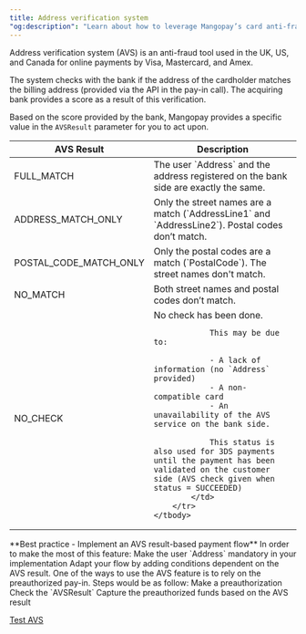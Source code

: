 ```yaml
---
title: Address verification system
"og:description": "Learn about how to leverage Mangopay’s card anti-fraud features, including unique card fingerprints and an address verification system for enhanced security in only payments."
---
```



Address verification system (AVS) is an anti-fraud tool used in the UK, US, and Canada for online payments by Visa, Mastercard, and Amex.

The system checks with the <Acquirer content="acquiring" /> bank if the address of the cardholder matches the billing address (provided via the API in the pay-in call). The acquiring bank provides a score as a result of this verification.

Based on the score provided by the bank, Mangopay provides a specific value in the `AVSResult` parameter for you to act upon.

<table>
    <thead>
        <tr>
            <th class="header">AVS Result</th>
            <th class="header">Description</th>
        </tr>
    </thead>
    <tbody>
        <tr>
            <td class="table-content">FULL_MATCH</td>
            <td class="table-content">The user `Address` and the address registered on the bank side are exactly the same.</td>
        </tr>
        <tr>
            <td class="table-content">ADDRESS_MATCH_ONLY</td>
            <td class="table-content">Only the street names are a match (`AddressLine1` and `AddressLine2`). Postal codes don’t match.</td>
        </tr>
        <tr>
            <td class="table-content">POSTAL_CODE_MATCH_ONLY</td>
            <td class="table-content">Only the postal codes are a match (`PostalCode`). The street names don't match.</td>
        </tr>
        <tr>
            <td class="table-content">NO_MATCH</td>
            <td class="table-content">Both street names and postal codes don’t match.</td>
        </tr>
        <tr>
            <td class="table-content">NO_CHECK</td>
            <td class="table-content">
                No check has been done.

                This may be due to:

                - A lack of information (no `Address` provided)
                - A non-compatible card
                - An unavailability of the AVS service on the bank side. 

                This status is also used for 3DS payments until the payment has been validated on the customer side (AVS check given when status = SUCCEEDED)
            </td>
        </tr>
    </tbody>
</table>

<Note>
    **Best practice - Implement an AVS result-based payment flow** In order to
    make the most of this feature: Make the user `Address` mandatory in your
    implementation Adapt your flow by adding conditions dependent on the AVS
    result. One of the ways to use the AVS feature is to rely on the
    preauthorized pay-in. Steps would be as follow: Make a preauthorization
    Check the `AVSResult` Capture the preauthorized funds based on the AVS
    result
</Note>

<a href="#">Test AVS</a>
